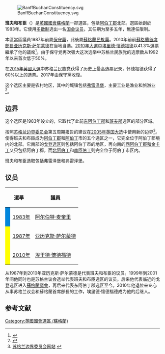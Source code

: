 [[File:BanffBuchanConstituency.svg|right]]

'''班夫和布臣'''（{{lang-en|Banff and Buchan}}）是[[英國|英國]][[英國國會|國會]][[蘇格蘭|蘇格蘭]]一郡選區，包括[[阿伯丁郡|阿伯丁郡]]北部。選區始創於1983年。它使用[[多數制|多數制]]选出一名[[国会议员|国会议员]]，其任期为至多五年，無連任限制。

本區當區議員1987年前屬[[保守黨_(英國)|保守黨]]，此後屬[[蘇格蘭民族黨|蘇格蘭民族黨]]。2010年前前[[蘇格蘭首席部長|蘇格蘭首席部長]][[亚历克斯·萨尔蒙德|亚历克斯·萨尔蒙德]]在当地当选。[[2010年英國大選|2010年大選中]][[埃里德·懷德福德|埃里德·懷德福德]]以41.3%選票繼承了他的議席<ref name="">{{cite news
|publisher=[[英國廣播公司|英國廣播公司]]
|date=2010年5月7日
|title=Election 2010/Constituency/Banff and Buchan
|url=http://news.bbc.co.uk/1/shared/election2010/results/constituency/857.stm
|accessdate=2010年5月15日
|archive-date=2017年8月23日
|archive-url=https://web.archive.org/web/20170823074905/http://news.bbc.co.uk/1/shared/election2010/results/constituency/857.stm
|dead-url=no
}}</ref>。由于保守党再次强大这次选举中苏格兰民族党的选票数从1992年以来首次低于50%。

在[[2015年英國大選|2015年英國大選]]中苏格兰民族党获得了历史上最高选票记录，怀德福德获得了60%以上的选票。2017年由保守黨收復。

这个选区主要是农村地区，其中的城镇包括[[弗雷泽堡|弗雷泽堡]]，主要工业是渔业和旅游业<ref>{{Cite web |url=http://news.bbc.co.uk/hi/english/static/vote2001/results_constituencies/constituencies/024.stm |title=存档副本 |access-date=2015-09-27 |archive-date=2016-08-09 |archive-url=https://web.archive.org/web/20160809024106/http://news.bbc.co.uk/hi/english/static/vote2001/results_constituencies/constituencies/024.stm |dead-url=no }}</ref>。

==边界==
这个选区是1983年设立的，它取代了此前[[东阿伯丁郡_(英国国会选区)|东阿伯丁郡]]和[[班夫郡_(英国国会选区)|班夫郡]]选区的部分区域。

按照[[苏格兰边界委员会|苏格兰边界委员会]]第五周期报告的建议在[[2005年英国大选|2005年英国大选]]中使用新的边界<ref>[http://www.bcomm-scotland.gov.uk/ 苏格兰边界委员会网站] {{webarchive|url=https://web.archive.org/web/20070921124603/http://www.bcomm-scotland.gov.uk/ |date=2007-09-21 }}</ref>。使得班夫和布臣成为[[阿伯丁郡|阿伯丁郡]]和[[阿伯丁|阿伯丁]]市的五个选区之一，它完全位于阿伯丁郡境内的北部。它南部的[[戈登_(英國國會選區)|戈登选区]]则包括阿伯丁市的地区，再向南的[[西阿伯丁郡和金卡丁_(英國國會選區)|西阿伯丁郡和金卡丁]]又只包括阿伯丁郡，而[[北阿伯丁_(英國國會選區)|北阿伯丁]]和[[南阿伯丁_(英國國會選區)|南阿伯丁]]则完全位于阿伯丁市区内。

班夫和布臣选取包括弗雷泽堡和弗雷泽堡。

==议员==
{| class="wikitable"
|-
!colspan="2"|選舉!!議員!!黨籍
|-
|style="background-color: #0087DC" |
|[[1983年英國大選|1983年]] || [[阿尔伯特·麦奎里|阿尔伯特·麦奎里]] || [[保守黨_(英國)|保守黨]]
|-
|style="background-color: #FFFF00" |
|[[1987年英國大選|1987年]] || [[亚历克斯·萨尔蒙德|亚历克斯·萨尔蒙德]] ||rowspan=2| [[蘇格蘭民族黨|蘇格蘭民族黨]]
|-
|style="background-color: #FFFF00" |
|[[2010年英国大选|2010年]] || [[埃里德·懷德福德|埃里德·懷德福德]] 
|}
从1987年到2010年亚历克斯·萨尔蒙德是代表班夫和布臣的议员。1999年到2001年间他同时也是苏格兰议会选举代表班夫和布臣选区的议员。后来他代表临近的戈登选区进入[[蘇格蘭議會|蘇格蘭議會]]，再后来代表东阿伯丁郡选区至今。2010年他退位来专心从事苏格兰议会和蘇格蘭首席部長的工作，埃里德·懷德福德成为他的后继人。

==参考文献==
<div class="references-small">
<references></references>
</div>

{{DEFAULTSORT:Banff and Buchan (UK Parliament constituency)}}
{{英國國會選區 (蘇格蘭)}}
[[Category:英國國會選區_(蘇格蘭)|Category:英國國會選區 (蘇格蘭)]]